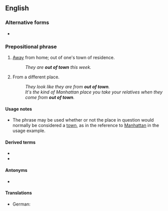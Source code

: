==English==

===Alternative forms===
* {{l|en|out-of-town}} {{qualifier|especially in attributive use}}

===Prepositional phrase===
{{head|en|prepositional phrase|head=[[out]] [[of]] [[town]]}}

# {{lb|en|of a person}} [[away|Away]] from home; out of one's town of residence.
#: ''They are '''out of town''' this week.''
# {{lb|en|of a person}} From a different place.
#: ''They look like they are from '''out of town'''.''
#: ''It's the kind of Manhattan place you take your relatives when they come from '''out of town'''.''

====Usage notes====
* The phrase {{m|en||out of town}} may be used whether or not the place in question would normally be considered a [[town]], as in the reference to [[Manhattan]] in the usage example.

====Derived terms====
* {{l|en|out-of-towner}}
* {{l|en|get out of town}}

====Antonyms====
* {{l|en|in town}}

====Translations====
{{trans-top|out of one's town of residence}}
* German: {{t+|de|verreist}}
{{trans-mid}}
{{trans-bottom}}